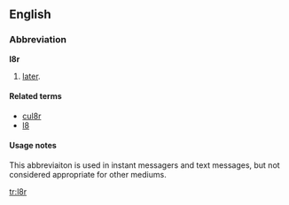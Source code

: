 ==English==

===Abbreviation===
'''l8r'''

# {{context|internet slang|text messaging}} [[later]].

====Related terms====
* [[cul8r]]
* [[l8]]

====Usage notes====
This abbreviaiton is used in instant messagers and text messages, but not considered appropriate for other mediums.

[[tr:l8r]]